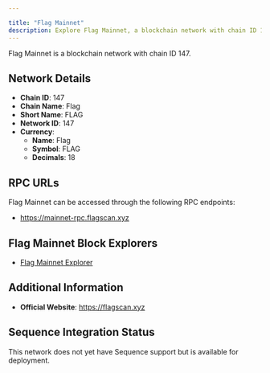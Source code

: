 ```yaml
---

title: "Flag Mainnet"
description: Explore Flag Mainnet, a blockchain network with chain ID 147. Learn about its native currency, Flag, and how to interact with the network.
---
```




Flag Mainnet is a blockchain network with chain ID 147.

## Network Details

- **Chain ID**: 147
- **Chain Name**: Flag
- **Short Name**: FLAG
- **Network ID**: 147
- **Currency**: 
  - **Name**: Flag
  - **Symbol**: FLAG
  - **Decimals**: 18

## RPC URLs

Flag Mainnet can be accessed through the following RPC endpoints:

- https://mainnet-rpc.flagscan.xyz

## Flag Mainnet Block Explorers

- [Flag Mainnet Explorer](https://flagscan.xyz)

## Additional Information

- **Official Website**: https://flagscan.xyz

## Sequence Integration Status

This network does not yet have Sequence support but is available for deployment.
